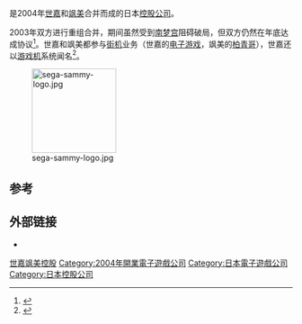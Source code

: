 {{Incomplete|time=2020-12-05T05:40:30+00:00}}
{{Expand language|time=2020-12-05T05:40:30+00:00}}
{{NoteTA
|G1=Games
| G2 = Sega
|1=zh-cn:弹珠机; zh-tw:柏青哥; zh-hk:波子機;
|2=zh-cn:角子机; zh-tw:柏青嫂; zh-hk:老虎機;
}}
{{Infobox company
| name = 世嘉飒美控股株式會社
| company_name_en = SEGA Sammy Holdings Inc.
| native_name_lang = ja
| native_name = 株式会社セガサミーホールディングス
| logo = Sega Sammy Holdings logo.svg
| logo_size = 250px
| caption =
| image = File:Sega HQ 2018 1.jpg
| image_size = 250px
| image_caption = 本社及旗下三社所在的住友不動產大崎Garden Tower
| type = [[上市公司|上市公司]]、[[控股公司|控股公司]]
| traded_as = {{tyo|6460}}
| company_slogan =
| foundation = 2004年10月1日
| location = {{JPN}} 〒141-0033<br>[[東京都|東京都]][[品川區|品川區]][[西品川|西品川]]一丁目1番1號<br>住友不動產大崎Garden Tower
| key_people = [[里見治|里見治]]<br /><small>（董事长、CEO）</small><br/>[[里見治紀|里見治紀]]<br /><small>（總裁、COO）</small>
| industry = [[电子游戏产业|电子游戏]]<br />[[賭場|博彩]]
| products = {{unbulleted list|'''[[世嘉|世嘉]]'''|[[音速小子系列|音速小子系列]]|[[人中之龍系列|人中之龍系列]]|[[夢幻之星系列|夢幻之星系列]]|[[魔法氣泡系列|魔法氣泡系列]]|[[櫻花大戰系列|櫻花大戰系列]]|'''[[Atlus|Atlus]]'''|[[女神轉生系列|女神轉生系列]]|[[女神異聞錄系列|女神異聞錄系列]]|[[世界樹的迷宮系列|世界樹的迷宮系列]]|'''[[飒美|飒美]]'''|[[柏青哥|柏青哥]]|[[柏青嫂|柏青嫂]]}}
| revenue = {{increase}} 37.11亿美元（2013年）
| ope_income = {{increase}} 385亿日元（2013年）
| net_income = {{increase}} 301亿日元（2013年）
| owner =
| num_employees = 8,956人<ref>[https://www.segasammy.co.jp/japanese/ir/library/pdf/printing_yuhou/2016/2016034q_yuho_all.pdf 第12期有価証券報告書] {{Wayback|url=https://www.segasammy.co.jp/japanese/ir/library/pdf/printing_yuhou/2016/2016034q_yuho_all.pdf |date=20210715224937 }} セガサミーホールディングス</ref><small>（截至2020年3月31日）</small>
| parent =
| divisions =
| subsid = 世嘉（[[TMS娱乐|TMS娱乐]]、Atlus）<br />飒美<br />[[喜凱亞|鳳凰度假區]]（鳳凰喜凱亞渡假區）<br/>{{lj|Wave Master|ウェーブマスター}}
| homepage = {{URL|http://www.segasammy.co.jp/}}
}}
{{Nihongo|'''世嘉飒美控股'''|株式会社セガサミーホールディングス|Sega Sammy Holdings Inc.|{{tyo|6460}}}}是2004年[[世嘉|世嘉]]和[[飒美|飒美]]合并而成的日本[[控股公司|控股公司]]。

2003年双方进行重组合并，期间虽然受到[[南梦宫|南梦宫]]阻碍破局，但双方仍然在年底达成协议<ref>{{Cite book|title=动漫大辞典 3 电子游戏 虚拟偶像 ENCYCLOPEDIA OF ANIMATION COMIC AND GAME|last=动漫大辞典编辑室编著|first=|publisher=北京：[[航空工业出版社|航空工业出版社]]|year=2014.10|isbn=978-7-5165-0583-0|location=|pages=64}}</ref>。世嘉和飒美都参与[[街机|街机]]业务（世嘉的[[电子游戏|电子游戏]]，飒美的[[柏青哥|柏青哥]]），世嘉还以[[游戏机|游戏机]]系统闻名<ref>{{Cite book|title=世界著名品牌辞典|last=[[刘纯豹|刘纯豹]]主编|first=|publisher=北京：[[商务印书馆|商务印书馆]]|year=2014.01|isbn=978-7-100-08320-1|location=|pages=384}}</ref>。

[[File:sega-sammy-logo.jpg|150px]]

==参考==
{{reflist}}

== 外部链接 ==
* {{Official|http://www.segasammy.co.jp/}}{{ja}}

{{世嘉飒美控股}}
{{世嘉}}
{{世嘉飒美控股系列}}
{{日本電子工業}}

{{DEFAULTSORT:Sega Sammy Holdings}}
[[Category:世嘉飒美控股|]]
[[Category:2004年開業電子遊戲公司|Category:2004年開業電子遊戲公司]]
[[Category:日本電子遊戲公司|Category:日本電子遊戲公司]]
[[Category:日本控股公司|Category:日本控股公司]]
{{Portal bar|電子遊戲|動漫|世嘉|企業|東京|日本}}

{{Sega-stub}}
{{Japan-videogame-company-stub}}